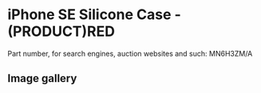 
# iPhone SE Silicone Case - (PRODUCT)RED

Part number, for search engines, auction websites and such: MN6H3ZM/A

## Image gallery

<div style={{ width: '100%', maxWidth: '768px' }}>
<GalleryComponent
    images={[
      {
        original: "/everysource/MN6H3.webp",
        thumbnail: "/everypreview/MN6H3.webp",
      },
      {
        original: "/everysource/MN6H3_AV1.webp",
        thumbnail: "/everypreview/MN6H3_AV1.webp",
      },
      {
        original: "/everysource/MN6H3_AV2.webp",
        thumbnail: "/everypreview/MN6H3_AV2.webp",
      },
      {
        original: "/everysource/MN6H3_AV3.webp",
        thumbnail: "/everypreview/MN6H3_AV3.webp",
      },
      {
        original: "/everysource/MN6H3_AV4.webp",
        thumbnail: "/everypreview/MN6H3_AV4.webp",
      }
    ]}
  />
</div>